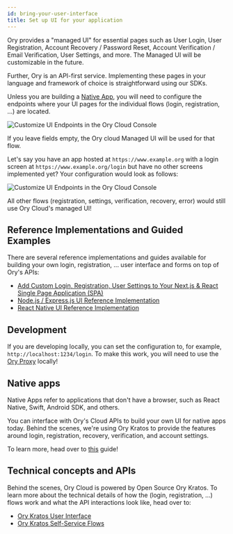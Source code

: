 ```yaml
---
id: bring-your-user-interface
title: Set up UI for your application
---
```


Ory provides a "managed UI" for essential pages such as User Login, User Registration, Account Recovery / Password Reset, Account
Verification / Email Verification, User Settings, and more. The Managed UI will be customizable in the future.

Further, Ory is an API-first service. Implementing these pages in your language and framework of choice is straightforward using
our SDKs.

Unless you are building a [Native App](#native-apps), you will need to configure the endpoints where your UI pages for the
individual flows (login, registration, ...) are located.

![Customize UI Endpoints in the Ory Cloud Console](_static/bring-your-user-interface/cloud-config.png)

If you leave fields empty, the Ory cloud Managed UI will be used for that flow.

Let's say you have an app hosted at `https://www.example.org` with a login screen at `https://www.example.org/login` but have no
other screens implemented yet? Your configuration would look as follows:

![Customize UI Endpoints in the Ory Cloud Console](_static/bring-your-user-interface/login-ui.png)

All other flows (registration, settings, verification, recovery, error) would still use Ory Cloud's managed UI!

## Reference Implementations and Guided Examples

There are several reference implementations and guides available for building your own login, registration, ... user interface and
forms on top of Ory's APIs:

- [Add Custom Login, Registration, User Settings to Your Next.js & React Single Page Application (SPA)](https://www.ory.sh/nextjs-authentication-spa-custom-flows-open-source/)
- [Node.js / Express.js UI Reference Implementation](https://github.com/ory/kratos-selfservice-ui-node)
- [React Native UI Reference Implementation](https://github.com/ory/kratos-selfservice-ui-react-native)

## Development

If you are developing locally, you can set the configuration to, for example, `http://localhost:1234/login`. To make this work,
you will need to use the [Ory Proxy](./cli/proxy-and-tunnel) locally!

## Native apps

Native Apps refer to applications that don't have a browser, such as React Native, Swift, Android SDK, and others.

You can interface with Ory's Cloud APIs to build your own UI for native apps today. Behind the scenes, we're using Ory Kratos to
provide the features around login, registration, recovery, verification, and account settings.

To learn more, head over to [this](../getting-started/integrate-auth/react-native) guide!

## Technical concepts and APIs

Behind the scenes, Ory Cloud is powered by Open Source Ory Kratos. To learn more about the technical details of how the (login,
registration, ...) flows work and what the API interactions look like, head over to:

- [Ory Kratos User Interface](https://www.ory.sh/kratos/docs/concepts/ui-user-interface)
- [Ory Kratos Self-Service Flows](https://www.ory.sh/kratos/docs/self-service)
